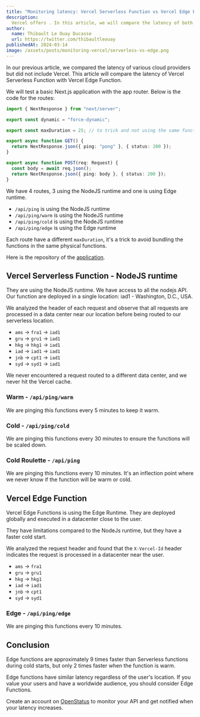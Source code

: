 ```yaml
---
title: "Monitoring latency: Vercel Serverless Function vs Vercel Edge Function"
description:
  Vercel offers . In this article, we will compare the latency of both runtimes.
author:
  name: Thibault Le Ouay Ducasse
  url: https://twitter.com/thibaultleouay
publishedAt: 2024-03-14
image: /assets/posts/monitoring-vercel/serverless-vs-edge.png
---
```


In our previous article, we compared the latency of various cloud providers but
did not include Vercel. This article will compare the latency of Vercel
Serverless Function with Vercel Edge Function.

We will test a basic Next.js application with the app router. Below is the code
for the routes:

```ts
import { NextResponse } from "next/server";

export const dynamic = "force-dynamic";

export const maxDuration = 25; // to trick and not using the same function as the other ping route

export async function GET() {
  return NextResponse.json({ ping: "pong" }, { status: 200 });
}

export async function POST(req: Request) {
  const body = await req.json();
  return NextResponse.json({ ping: body }, { status: 200 });
}
```

We have 4 routes, 3 using the NodeJS runtime and one is using Edge runtime.

- `/api/ping` is using the NodeJS runtime
- `/api/ping/warm` is using the NodeJS runtime
- `/api/ping/cold` is using the NodeJS runtime
- `/api/ping/edge` is using the Edge runtime

Each route have a different `maxDuration`, it's a trick to avoid bundling the
functions in the same physical functions.

Here is the repository of the
[application](https://github.com/openstatusHQ/openstatus-next-latency).

## Vercel Serverless Function - NodeJS runtime

They are using the NodeJS runtime. We have access to all the nodejs API. Our
function are deployed in a single location: iad1 - Washington, D.C., USA.

We analyzed the header of each request and observe that all requests are
processed in a data center near our location before being routed to our
serverless location.

- `ams` -> `fra1` -> `iad1`
- `gru` -> `gru1` -> `iad1`
- `hkg` -> `hkg1` -> `iad1`
- `iad` -> `iad1` -> `iad1`
- `jnb` -> `cpt1` -> `iad1`
- `syd` -> `syd1` -> `iad1`

We never encountered a request routed to a different data center, and we never
hit the Vercel cache.

### Warm - `/api/ping/warm`

<div className="grid grid-cols-2 gap-4 sm:grid-cols-3 md:grid-cols-5">
  <MetricsCard title="uptime" value={100} suffix="%" variant="positive" />
  <MetricsCard title="fails" value={0} suffix="#" variant="negative" />
  <MetricsCard title="total pings" value={12090} suffix="#" variant="info" />
  <div className="hidden md:col-span-2 md:block" />
  <MetricsCard title="p50" value={246} suffix="ms" />
  <MetricsCard title="p75" value={305} suffix="ms" />
  <MetricsCard title="p90" value={442} suffix="ms" />
  <MetricsCard title="p95" value={563} suffix="ms" />
  <MetricsCard title="p99" value={855} suffix="ms" />
</div>

<div className="mt-4">
  <SimpleChart
    staticFile="/assets/posts/monitoring-latency/cloudflare.json"
    caption="Cloudflare avg. latency between 04. Feb and 18. Feb 2024 aggregated in a 1h window."
  />
</div>

We are pinging this functions every 5 minutes to keep it warm.

### Cold - `/api/ping/cold`

<div className="grid grid-cols-2 gap-4 sm:grid-cols-3 md:grid-cols-5">
  <MetricsCard title="uptime" value={100} suffix="%" variant="positive" />
  <MetricsCard title="fails" value={0} suffix="#" variant="negative" />
  <MetricsCard title="total pings" value={2010} suffix="#" variant="info" />
  <div className="hidden md:col-span-2 md:block" />
  <MetricsCard title="p50" value={859} suffix="ms" />
  <MetricsCard title="p75" value={933} suffix="ms" />
  <MetricsCard title="p90" value={1004} suffix="ms" />
  <MetricsCard title="p95" value={1046} suffix="ms" />
  <MetricsCard title="p99" value={1156} suffix="ms" />
</div>

<div className="mt-4">
  <SimpleChart
    staticFile="/assets/posts/monitoring-latency/cloudflare.json"
    caption="Cloudflare avg. latency between 04. Feb and 18. Feb 2024 aggregated in a 1h window."
  />
</div>

We are pinging this functions every 30 minutes to ensure the functions will be
scaled down.

### Cold Roulette - `/api/ping`

<div className="grid grid-cols-2 gap-4 sm:grid-cols-3 md:grid-cols-5">
  <MetricsCard title="uptime" value={100} suffix="%" variant="positive" />
  <MetricsCard title="fails" value={0} suffix="#" variant="negative" />
  <MetricsCard title="total pings" value={6036} suffix="#" variant="info" />
  <div className="hidden md:col-span-2 md:block" />
  <MetricsCard title="p50" value={305} suffix="ms" />
  <MetricsCard title="p75" value={791} suffix="ms" />
  <MetricsCard title="p90" value={914} suffix="ms" />
  <MetricsCard title="p95" value={972} suffix="ms" />
  <MetricsCard title="p99" value={1086} suffix="ms" />
</div>

<div className="mt-4">
  <SimpleChart
    staticFile="/assets/posts/monitoring-latency/cloudflare.json"
    caption="Cloudflare avg. latency between 04. Feb and 18. Feb 2024 aggregated in a 1h window."
  />
</div>

We are pinging this functions every 10 minutes. It's an inflection point where
we never know if the function will be warm or cold.

## Vercel Edge Function

Vercel Edge Functions is using the Edge Runtime. They are deployed globally and
executed in a datacenter close to the user.

They have limitations compared to the NodeJs runtime, but they have a faster
cold start.

We analyzed the request header and found that the `X-Vercel-Id` header indicates
the request is processed in a datacenter near the user.

- `ams` -> `fra1`
- `gru` -> `gru1`
- `hkg` -> `hkg1`
- `iad` -> `iad1`
- `jnb` -> `cpt1`
- `syd` -> `syd1`

### Edge - `/api/ping/edge`

<div className="grid grid-cols-2 gap-4 sm:grid-cols-3 md:grid-cols-5">
  <MetricsCard title="uptime" value={100} suffix="%" variant="positive" />
  <MetricsCard title="fails" value={0} suffix="#" variant="negative" />
  <MetricsCard title="total pings" value={6042} suffix="#" variant="info" />
  <div className="hidden md:col-span-2 md:block" />
  <MetricsCard title="p50" value={106} suffix="ms" />
  <MetricsCard title="p75" value={124} suffix="ms" />
  <MetricsCard title="p90" value={152} suffix="ms" />
  <MetricsCard title="p95" value={178} suffix="ms" />
  <MetricsCard title="p99" value={328} suffix="ms" />
</div>

<div className="mt-4">
  <SimpleChart
    staticFile="/assets/posts/monitoring-latency/cloudflare.json"
    caption="Cloudflare avg. latency between 04. Feb and 18. Feb 2024 aggregated in a 1h window."
  />
</div>

We are pinging this functions every 10 minutes.

## Conclusion

Edge functions are approximately 9 times faster than Serverless functions during
cold starts, but only 2 times faster when the function is warm.

Edge functions have similar latency regardless of the user's location. If you
value your users and have a worldwide audience, you should consider Edge
Functions.

Create an account on [OpenStatus](https://www.openstatus.dev/app/sign-up) to
monitor your API and get notified when your latency increases.
